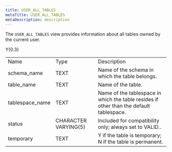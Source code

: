 ```yaml
---
title: USER_ALL_TABLES
metaTitle: USER_ALL_TABLES
metaDescription: description
---
```


The `USER_ALL_TABLES` view provides information about all tables owned
by the current user.

<div class="tabularcolumns">

Y{0.3}

</div>

|                  |                      |                                                                                         |
| ---------------- | -------------------- | --------------------------------------------------------------------------------------- |
| Name             | Type                 | Description                                                                             |
| schema\_name     | TEXT                 | Name of the schema in which the table belongs.                                          |
| table\_name      | TEXT                 | Name of the table.                                                                      |
| tablespace\_name | TEXT                 | Name of the tablespace in which the table resides if other than the default tablespace. |
| status           | CHARACTER VARYING(5) | Included for compatibility only; always set to VALID..                                  |
| temporary        | TEXT                 | Y if the table is temporary; N if the table is permanent.                               |
